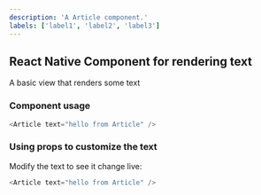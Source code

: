 ```yaml
---
description: 'A Article component.'
labels: ['label1', 'label2', 'label3']
---
```



## React Native Component for rendering text

A basic view that renders some text

### Component usage
```js
<Article text="hello from Article" />
```

### Using props to customize the text

Modify the text to see it change live:
```js live
<Article text="hello from Article" />
```
